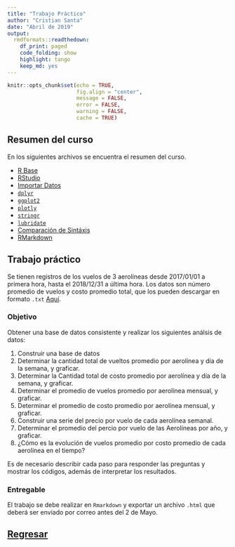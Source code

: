 ```yaml
---
title: "Trabajo Práctico"
author: "Cristian Santa"
date: "Abril de 2019"
output:
  rmdformats::readthedown:
    df_print: paged
    code_folding: show
    highlight: tango
    keep_md: yes
---
```


```r
knitr::opts_chunk$set(echo = TRUE,
                      fig.align = "center",
                      message = FALSE,
                      error = FALSE,
                      warning = FALSE,
                      cache = TRUE)
```

## Resumen del curso

En los siguientes archivos se encuentra el resumen del curso.

* [R Base](introduccion-a-r.pdf)
* [RStudio](rstudio-entorno.pdf)
* [Importar Datos](data-import-cheatsheet_Spanish.pdf)
* [`dplyr`](data-transformation_Spanish.pdf)
* [`ggplot2`](ggplot2.pdf)
* [`plotly`](Plotly_cheat_sheet.pdf)
* [`stringr`](strings_Spanish.pdf)
* [`lubridate`](lubridate_Spanish.pdf)
* [Comparación de Sintáxis](syntax.pdf)
* [RMarkdown](rmarkdown_Spanish.pdf)

## Trabajo práctico

Se tienen registros de los vuelos de 3 aerolíneas desde 2017/01/01 a primera hora, hasta el 2018/12/31 a última hora. Los datos son número promedio de vuelos y costo promedio total, que los pueden descargar en formato `.txt` [Aquí](Vuelos.txt).

### Objetivo

Obtener una base de datos consistente y realizar los siguientes análsis de datos:

1. Construir una base de datos
2. Determinar la cantidad total de vueltos promedio por aerolínea y día de la semana, y graficar.
3. Determinar la Cantidad total de costo promedio por aerolínea y día de la semana, y graficar.
4. Determinar el promedio de vuelos promedio por aerolínea mensual, y graficar.
5. Determinar el promedio de costo promedio por aerolínea mensual, y graficar.
6. Construir una serie del precio por vuelo de cada aerolínea semanal.
7. Determinar el promedio del percio por vuelo de las Aerolíneas por año, y graficar.
8. ¿Cómo es la evolución de vuelos promedio por costo promedio de cada aerolínea en el tiempo?

Es de necesario describir cada paso para responder las preguntas y mostrar los códigos, además de interpretar los resultados.

### Entregable

El trabajo se debe realizar en `Rmarkdown` y exportar un archivo `.html` que deberá ser enviado por correo antes del 2 de Mayo.

## <a href="../EAFIT.html" class="btn" role="button">Regresar</a>